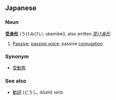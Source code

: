 == Japanese ==
=== Noun ===
'''[[受身]][[形]]''' (うけみけい, ukemikei), also written ''[[受け身形]]''.

# [[Passive]]; [[passive voice]]; passive [[conjugation]].

===Synonym===
*[[受動態]]

=== See also ===
* [[動詞]] (どうし, dōshi) ''verb''
